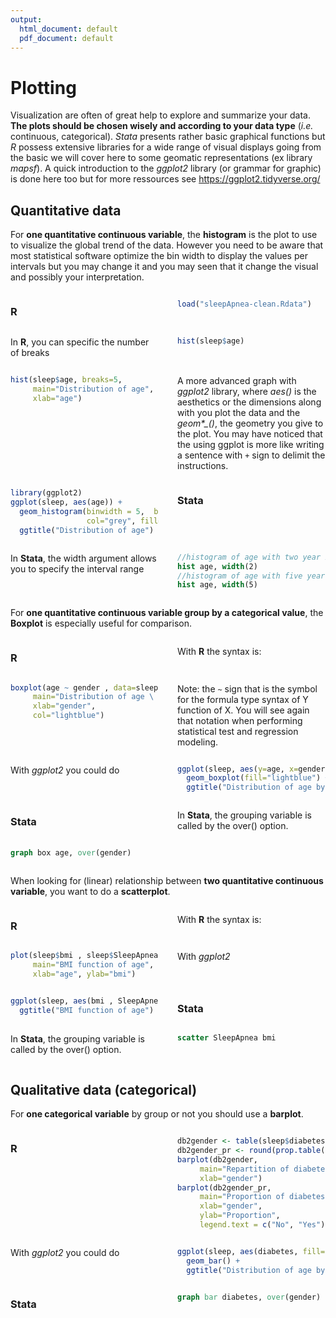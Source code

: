 ```yaml
---
output:
  html_document: default
  pdf_document: default
---
```


# Plotting

Visualization are often of great help to explore and summarize your data. **The plots should be chosen wisely and according to your data type** (*i.e.* continuous, categorical). *Stata* presents rather basic graphical functions but *R* possess extensive libraries for a wide range of visual displays going from the basic we will cover here to some geomatic representations (ex library *mapsf*). A quick introduction to the *ggplot2* library (or grammar for graphic) is done here too but for more ressources see [https://ggplot2.tidyverse.org/](https://ggplot2.tidyverse.org/) 

## Quantitative data

For **one quantitative continuous variable**, the **histogram** is the plot to use to visualize the global trend of the data. However you need to be aware that most statistical software optimize the bin width to display the values per intervals but you may change it and you may seen that it change the visual and possibly your interpretation.

::::{style="display: grid; grid-template-columns: 1fr 1fr; grid-column-gap: 30px;"}
:::{}
### R{-}
```r
load("sleepApnea-clean.Rdata")
```

In **R**, you can specific the number of breaks
```r
hist(sleep$age)
```

```r
hist(sleep$age, breaks=5, 
     main="Distribution of age",
     xlab="age")
```

A more advanced graph with *ggplot2* library, where *aes()* is the aesthetics or the dimensions along with you plot the data and the *geom\*\_()*, the geometry you give to the plot. You may have noticed that the using ggplot is more like writing a sentence with `+` sign to delimit the instructions.
```r
library(ggplot2)
ggplot(sleep, aes(age)) + 
  geom_histogram(binwidth = 5,  boundary=TRUE,
                 col="grey", fill="lightblue") +
  ggtitle("Distribution of age")
```
:::

:::{}
### Stata{-}

In **Stata**, the width argument allows you to specify the interval range
```stata
//histogram of age with two year intervals
hist age, width(2)
//histogram of age with five year intervals
hist age, width(5)
```

:::
::::

For **one quantitative continuous variable group by a categorical value**, the **Boxplot** is especially useful for comparison.

::::{style="display: grid; grid-template-columns: 1fr 1fr; grid-column-gap: 30px;"}
:::{}
### R{-}
With **R** the syntax is:
```r
boxplot(age ~ gender , data=sleep, 
     main="Distribution of age \ by gender",
     xlab="gender",
     col="lightblue")
```

Note:  the `~` sign that is the symbol for the formula type syntax of Y function of X. You will see again that notation when performing statistical test and regression modeling. 

With *ggplot2* you could do
```r
ggplot(sleep, aes(y=age, x=gender)) + 
  geom_boxplot(fill="lightblue") +
  ggtitle("Distribution of age by gender")
```
:::

:::{}
### Stata{-}
In **Stata**, the grouping variable is called by the over() option.
```stata
graph box age, over(gender)
```
:::
::::

When looking for (linear) relationship between **two quantitative continuous variable**, you want to do a **scatterplot**.

::::{style="display: grid; grid-template-columns: 1fr 1fr; grid-column-gap: 30px;"}
:::{}
### R{-}
With **R** the syntax is:
```r
plot(sleep$bmi , sleep$SleepApnea, 
     main="BMI function of age",
     xlab="age", ylab="bmi")
```

With *ggplot2*
```r
ggplot(sleep, aes(bmi , SleepApnea)) + geom_point()+
  ggtitle("BMI function of age")
```
:::

:::{}
### Stata{-}
In **Stata**, the grouping variable is called by the over() option.
```stata
scatter SleepApnea bmi
```
:::
::::

## Qualitative data (categorical)

For **one categorical variable** by group or not you should use a **barplot**.

::::{style="display: grid; grid-template-columns: 1fr 1fr; grid-column-gap: 30px;"}
:::{}
### R{-}
```r
db2gender <- table(sleep$diabetes, sleep$gender)
db2gender_pr <- round(prop.table(db2gender,margin=2)*100,2)
barplot(db2gender, 
     main="Repartition of diabetes",
     xlab="gender")
barplot(db2gender_pr, 
     main="Proportion of diabetes by gender",
     xlab="gender",
     ylab="Proportion", 
     legend.text = c("No", "Yes"))
```

With *ggplot2* you could do
```r
ggplot(sleep, aes(diabetes, fill=gender)) + 
  geom_bar() +
  ggtitle("Distribution of age by gender")
```

:::

:::{}
### Stata{-}
```stata
graph bar diabetes, over(gender)
```
:::
::::

